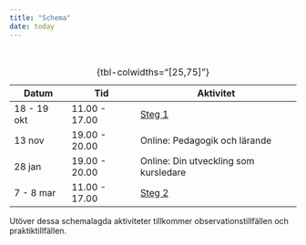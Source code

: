 ```yaml
---
title: "Schema"
date: today
---
```


<br>


| Datum | Tid  | Aktivitet |
|------|-------|---------| 
| 18 - 19 okt | 11.00 - 17.00 | [Steg 1](#) |
| 13 nov    | 19.00 - 20.00 | Online: Pedagogik och lärande |
| 28 jan    | 19.00 - 20.00 | Online: Din utveckling som kursledare |
| 7 - 8 mar | 11.00 - 17.00 | [Steg 2](#)
: {tbl-colwidths="[25,75]"} 

Utöver dessa schemalagda aktiviteter tillkommer observationstillfällen och praktiktillfällen.

